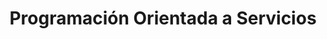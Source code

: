 ---
title: Programación Orientada a Servicios
description: Ejercicios y Temas de JavaScript
template: splash
hero:
  tagline: Ejercicios y Temas de JavaScript
  image:
    file: ../../assets/houston.webp
  actions:
    - text: Ir a Sitio
      link: /guides/example/
      icon: right-arrow
      variant: primary
---